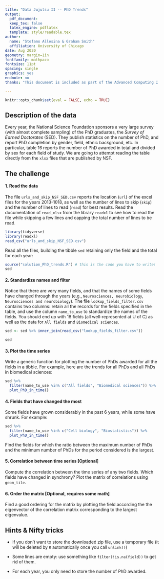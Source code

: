```yaml
---
title: "Data Jujutsu II -- PhD Trends"
output:
  pdf_document:
  keep_tex: false
  latex_engine: pdflatex
  template: style/readable.tex
author:
  name: "Stefano Allesina & Graham Smith"
  affiliation: University of Chicago
date: Aug 2020
geometry: margin=1in
fontfamily: mathpazo
fontsize: 11pt
spacing: single
graphics: yes
endnote: no
thanks: "This document is included as part of the Advanced Computing I packet for the U Chicago BSD qBio6 boot camp 2020. **Current version**: `r format(Sys.time(), '%B %d, %Y')`; **Corresponding author**: sallesina@uchicago.edu."

---
```


```r
knitr::opts_chunk$set(eval = FALSE, echo = TRUE)
```

## Description of the data

Every year, the National Science Foundation sponsors a very large survey (with almost complete sampling) of the PhD graduates, the *Survey of Earned Doctorates* (SED). They publish statistics on the number of PhD, and report PhD completion by gender, field, ethnic background, etc. In particular, table 16 reports the number of PhD awarded in total and divided by sex for each field of study. We are going to attempt reading the table directly from the `xlsx` files that are published by NSF.

## The challenge

#### 1. Read the data

The file `urls_and_skip_NSF_SED.csv` reports the location (`url`) of the excel files for the years 2013-1018, as well as the number of lines to skip (`skip`) and the number of lines to read (`read`) for best results. Read the documentation of `read_xlsx` from the library `readxl` to see how to read the file while skipping a few lines and capping the total number of lines to be read. 

```r
library(tidyverse)
library(readxl)
read_csv("urls_and_skip_NSF_SED.csv")
```

Read all the files, building the tibble `sed` retaining only the field and the total for each year:
  
```r
source("solution_PhD_trends.R") # this is the code you have to write!
sed
```

#### 2. Standardize names and filter

Notice that there are very many fields, and that the names of some fields have changed through the years (e.g., `Neurosciences, neurobiology`, `Neurosciences and neurobiology`). The file `lookup_fields_filter.csv` contains two columns: retain all the records for the fields specified in the table, and use the column `name_to_use` to standardize the names of the fields.  You should end up with 18 fields (all well-represented at U of C) as well as the data for `All fields` and `Biomedical sciences`.
  
```r
sed <- sed %>% inner_join(read_csv("lookup_fields_filter.csv"))
```

```r
sed
```

#### 3. Plot the time series

Write a generic function for plotting the number of PhDs awarded for all the fields in a tibble. For example, here are the trends for all PhDs and all PhDs in biomedical sciences:

```r
sed %>% 
  filter(name_to_use %in% c("All fields", "Biomedical sciences")) %>% 
  plot_PhD_in_time()
```
  
#### 4. Fields that have changed the most

Some fields have grown considerably in the past 6 years, while some have shrunk. For example:

```r
sed %>% 
  filter(name_to_use %in% c("Cell biology", "Biostatistics")) %>% 
  plot_PhD_in_time()
```

  Find the fields for which the ratio between the maximum number of PhDs and the minimum number of PhDs for the period considered is the largest.

#### 5. Correlation between time series [Optional]

Compute the correlation between the time series of any two fields. Which fields have changed in synchrony? Plot the matrix of correlations using `geom_tile`.

#### 6. Order the matrix [Optional, requires some math] 

Find a good ordering for the matrix by plotting the field according the the eigenvector of the correlation matrix corresponding to the largest eigenvalue.

## Hints & Nifty tricks

* If you don't want to store the downloaded zip file, use a temporary file (it will be deleted by `R` automatically once you call `unlink()`)

* Some lines are empty: use something like `filter(!is.na(field))` to get rid of them. 

* For each year, you only need to store the number of PhD awarded.

